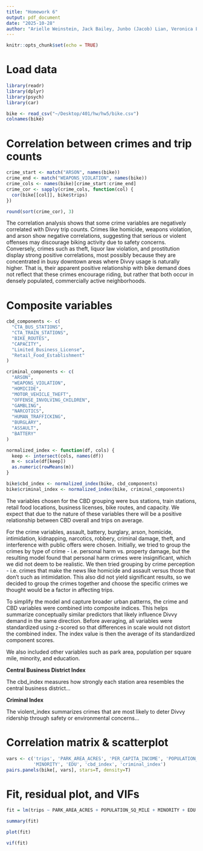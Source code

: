 ```yaml
---
title: "Homework 6"
output: pdf_document
date: "2025-10-28"
author: "Arielle Weinstein, Jack Bailey, Junbo (Jacob) Lian, Veronica Lin, Jiashu Huang"
---
```


```r
knitr::opts_chunk$set(echo = TRUE)
```

# Load data

```r
library(readr)
library(dplyr)
library(psych)
library(car)

bike <- read_csv("~/Desktop/401/hw/hw5/bike.csv")
colnames(bike)
```

# Correlation between crimes and trip counts

```r
crime_start <- match("ARSON", names(bike))
crime_end <- match("WEAPONS_VIOLATION", names(bike))
crime_cols <- names(bike)[crime_start:crime_end] 
crime_cor <- sapply(crime_cols, function(col) {
  cor(bike[[col]], bike$trips)
})

round(sort(crime_cor), 3)
```

The correlation analysis shows that some crime variables are negatively correlated with Divvy trip counts. Crimes like homicide, weapons violation, and arson show negative correlations, suggesting that serious or violent offenses may discourage biking activity due to safety concerns. Conversely, crimes such as theft, liquor law violation, and prostitution display strong positive correlations, most possibly because they are concentrated in busy downtown areas where Divvy usage is naturally higher. That is, their apparent positive relationship with bike demand does not reflect that these crimes encourage riding, but rather that both occur in densely populated, commercially active neighborhoods.

# Composite variables

```r
cbd_components <- c(
  "CTA_BUS_STATIONS", 
  "CTA_TRAIN_STATIONS", 
  "BIKE_ROUTES", 
  "CAPACITY",
  "Limited_Business_License", 
  "Retail_Food_Establishment"
)

criminal_components <- c(
  "ARSON",
  "WEAPONS_VIOLATION",
  "HOMICIDE",
  "MOTOR_VEHICLE_THEFT",
  "OFFENSE_INVOLVING_CHILDREN",
  "GAMBLING",
  "NARCOTICS",
  "HUMAN_TRAFFICKING",
  "BURGLARY",
  "ASSAULT",
  "BATTERY"
)

normalized_index <- function(df, cols) {
  keep <- intersect(cols, names(df))
  m <- scale(df[keep]) 
  as.numeric(rowMeans(m))
}

bike$cbd_index <- normalized_index(bike, cbd_components)
bike$criminal_index <- normalized_index(bike, criminal_components)
```
The variables chosen for the CBD grouping were bus stations, train stations, retail food locations, business licenses, bike routes, and capacity. We expect that due to the nature of these variables there will be a positive relationship between CBD overall and trips on average.

For the crime variables, assault, battery, burglary, arson, homicide, intimidation, kidnapping, narcotics, robbery, criminal damage, theft, and interference with public offers were chosen. Initially, we tried to group the crimes by type of crime - i.e. personal harm vs. property damage, but the resulting model found that personal harm crimes were insignificant, which we did not deem to be realistic. We then tried grouping by crime perception - i.e. crimes that make the news like homicide and assault versus those that don’t such as intimidation. This also did not yield significant results, so we decided to group the crimes together and choose the specific crimes we thought would be a factor in affecting trips. 

To simplify the model and capture broader urban patterns, the crime and CBD variables were combined into composite indices. This helps summarize conceptually similar predictors that likely influence Divvy demand in the same direction. Before averaging, all variables were standardized using z-scored so that differences in scale would not distort the combined index. The index value is then the average of its standardized component scores.

We also included other variables such as park area, population per square mile, minority, and education.


**Central Business District Index**

The cbd_index measures how strongly each station area resembles the central business district...

**Criminal Index**

The violent_index summarizes crimes that are most likely to deter Divvy ridership through safety or environmental concerns...


# Correlation matrix & scatterplot

```r
vars <- c('trips', 'PARK_AREA_ACRES', 'PER_CAPITA_INCOME', 'POPULATION_SQ_MILE', 
          'MINORITY', 'EDU', 'cbd_index', 'criminal_index')
pairs.panels(bike[, vars], stars=T, density=T)
```

# Fit, residual plot, and VIFs

```r
fit = lm(trips ~ PARK_AREA_ACRES + POPULATION_SQ_MILE + MINORITY + EDU + cbd_index + criminal_index, data=bike)

summary(fit)
```

```r
plot(fit)
```

```r
vif(fit)
```

